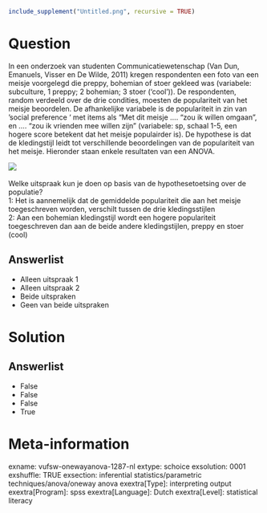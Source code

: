```r
include_supplement("Untitled.png", recursive = TRUE)
```

Question
========
In een onderzoek van studenten Communicatiewetenschap (Van Dun,
Emanuels, Visser en De Wilde, 2011) kregen respondenten een foto van een
meisje voorgelegd die preppy, bohemian of stoer gekleed was (variabele:
subculture, 1 preppy; 2 bohemian; 3 stoer (‘cool’)). De respondenten,
random verdeeld over de drie condities, moesten de populariteit van het
meisje beoordelen. De afhankelijke variabele is de populariteit in zin
van ‘social preference ‘ met items als “Met dit meisje …. “zou ik willen
omgaan”, en …. “zou ik vrienden mee willen zijn” (variabele: sp, schaal
1-5, een hogere score betekent dat het meisje populairder is). De
hypothese is dat de kledingstijl leidt tot verschillende beoordelingen
van de populariteit van het meisje. Hieronder staan enkele resultaten
van een ANOVA.  
  
![](Untitled.png) 

Welke uitspraak kun je doen op basis van de hypothesetoetsing over de
populatie?  
1: Het is aannemelijk dat de gemiddelde populariteit die aan het meisje
toegeschreven worden, verschilt tussen de drie kledingsstijlen  
2: Aan een bohemian kledingstijl wordt een hogere populariteit
toegeschreven dan aan de beide andere kledingstijlen, preppy en stoer
(cool)

Answerlist
----------
* Alleen uitspraak 1
* Alleen uitspraak 2
* Beide uitspraken
* Geen van beide uitspraken

Solution
========










Answerlist
----------
* False
* False
* False
* True

Meta-information
================
exname: vufsw-onewayanova-1287-nl
extype: schoice
exsolution: 0001
exshuffle: TRUE
exsection: inferential statistics/parametric techniques/anova/oneway anova
exextra[Type]: interpreting output
exextra[Program]: spss
exextra[Language]: Dutch
exextra[Level]: statistical literacy

